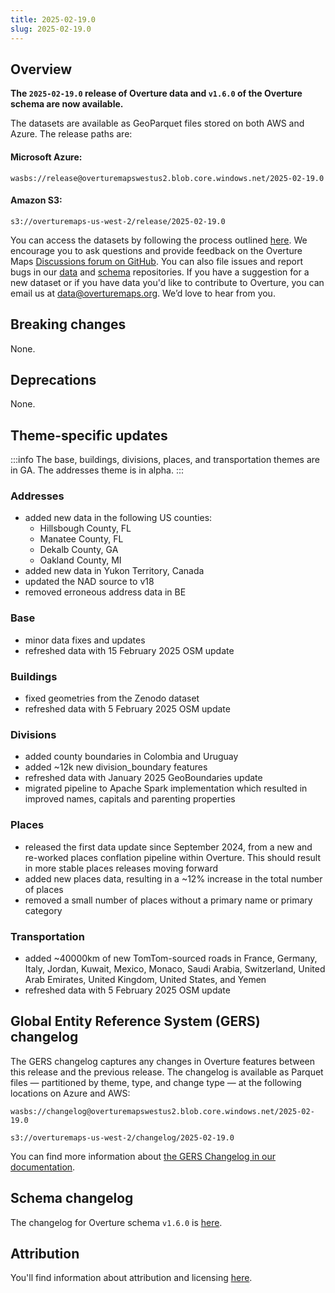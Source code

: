 ```yaml
---
title: 2025-02-19.0
slug: 2025-02-19.0
---
```


## Overview

**The `2025-02-19.0` release of Overture data and `v1.6.0` of the Overture schema are now available.** 

The datasets are available as GeoParquet files stored on both AWS and Azure. The release paths are:

#### Microsoft Azure:
```
wasbs://release@overturemapswestus2.blob.core.windows.net/2025-02-19.0
```

#### Amazon S3:
```
s3://overturemaps-us-west-2/release/2025-02-19.0
```

You can access the datasets by following the process outlined [here](/getting-data). We encourage you to ask questions and provide feedback on the Overture Maps [Discussions forum on GitHub](https://github.com/orgs/OvertureMaps/discussions). You can also file issues and report bugs in our [data](https://github.com/OvertureMaps/data/issues) and [schema](https://github.com/OvertureMaps/schema/issues) repositories. If you have a suggestion for a new dataset or if you have data you'd like to contribute to Overture, you can email us at data@overturemaps.org. We’d love to hear from you.


## Breaking changes

None. 

## Deprecations

None.

## Theme-specific updates

:::info
The base, buildings, divisions, places, and transportation themes are in GA. The addresses theme is in alpha. 
:::

### Addresses
- added new data in the following US counties:
	- Hillsbough County, FL
	- Manatee County, FL
	- Dekalb County, GA
	- Oakland County, MI
- added new data in Yukon Territory, Canada
- updated the NAD source to v18
- removed erroneous address data in BE


### Base
- minor data fixes and updates
- refreshed data with 15 February 2025 OSM update


### Buildings
- fixed geometries from the Zenodo dataset
- refreshed data with 5 February 2025 OSM update 


### Divisions
- added county boundaries in Colombia and Uruguay
- added ~12k new division_boundary features
- refreshed data with January 2025 GeoBoundaries update
- migrated pipeline to Apache Spark implementation which resulted in improved names, capitals and parenting properties


### Places
- released the first data update since September 2024, from a new and re-worked places conflation pipeline within Overture. This should result in more stable places releases moving forward
- added new places data, resulting in a ~12% increase in the total number of places
- removed a small number of places without a primary name or primary category


### Transportation
- added ~40000km of new TomTom-sourced roads in France, Germany, Italy, Jordan, Kuwait, Mexico, Monaco, Saudi Arabia, Switzerland, United Arab Emirates, United Kingdom, United States, and Yemen
- refreshed data with 5 February 2025 OSM update 
  
## Global Entity Reference System (GERS) changelog

The GERS changelog captures any changes in Overture features between this release and the previous release. The changelog is available as Parquet files &mdash; partitioned by theme, type, and change type &mdash; at the following locations on Azure and AWS:

```
wasbs://changelog@overturemapswestus2.blob.core.windows.net/2025-02-19.0
```
```
s3://overturemaps-us-west-2/changelog/2025-02-19.0
```

You can find more information about [the GERS Changelog in our documentation](https://docs.overturemaps.org/gers/changelog/).

## Schema changelog
The changelog for Overture schema `v1.6.0` is [here](https://github.com/OvertureMaps/schema/releases). 

## Attribution  

You'll find information about attribution and licensing [here](/attribution).
